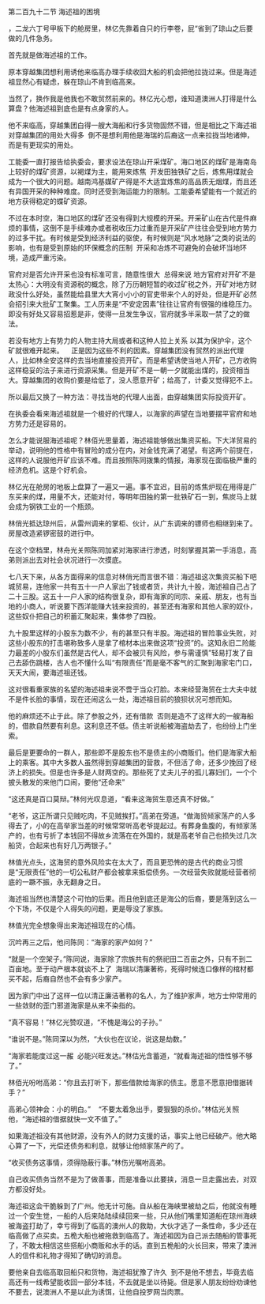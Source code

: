 

第二百九十二节 海述祖的困境

，二龙六丁号甲板下的舱房里，林亿先靠着自只的行李卷，屁“省到了琼山之后要做的几件急务。

首先就是做海述祖的工作。

原本穿越集团想利用诱他来临高办理手续收回大船的机会把他拉拢过来。但是海述祖显然心有疑虑，躲在琼山不肯到临高来。

当然了，换作我是他我也不敢贸然前来的。林亿光心想，谁知道澳洲人打得是什么算盘？他海述祖到底也是有点身家的人。

他不来临高，穿越集团白得一艘大海船和行多货物固然不错，但是相比之下海述祖对穿越集团的用处大得多  倒不是想利用他是海瑞的后裔这一点来拉拢当地诸伸，而是有更现实的用处。

工能委一直打报告给执委会，要求设法在琼山开采煤矿。海口地区的煤矿是海南岛上较好的煤矿资源，以褐煤为主，能用来炼焦  开发田独铁矿之后，炼焦用煤就会成为一个很大的问题。越南鸿基媒矿产得是不大适宜炼焦的高品质无烟煤，而且还有异国开采的种种难度。同时还受到海运能力的限制。工能委希望能有一个就近的地方获得稳定的蝶矿资源。

不过在本时空，海口地区的煤矿还没有得到大规模的开采。开采矿山在古代是件麻烦的事情，这倒不是手续难办或者税收压力过重而是开采矿产往往会受到地方势力的过多干扰。有时候是受到经济利益的驱使，有时候则是“风水地脉”之类的说法的影响，也有是受到原始的环保概念的压制  开采和冶炼不可避免的会破坏当地环境，造成严重污染。

官府对是否允许开采也没有标准可言，随意性很大  总得来说 地方官府对开矿不是太热心：大明没有资源税的概念，除了万历朝短暂的收过矿税之外，开矿对地方财政没什么好处，虽然能给县里大大宵小小小的官吏带来个人的好处，但是开矿必然会招引来大批矿工聚集。工人历来是“不安定因素”往往让官府有很强的维稳压力。即没有好处又容易招惹是非，使得一旦发生争议，官府就多半采取一禁了之的做法。

若没有地方上有势力的人物主持大局或者和这种人拉上关系 以其为保护伞，这个矿就很难开起来。    正是因为这些不利的因素。穿越集团没有贸然的派出代理人，比如林全安这样的去当地直接投资开矿。而是希望诱使当地人开矿，己方收购这样稳妥的法子来进行资源采集。但是开矿不是一朝一夕就能出煤的，投资相当大。穿越集团的收购价要是给低了，没人愿意开矿；给高了，计委又觉得犯不上。

所以最后又换了一种方法：寻找当地的代理人出面，由穿越集团实际投资开矿。

在执委会看来海述祖就是一个极好的代理人，以海家的声望在当地要摆平官府和地方势力还是容易的。

怎么才能说服海述祖呢？林佰光思量着，海述祖能够做出集资买船。下大洋贸易的举动，说明他的性格中有冒险的成分在内，对金钱充满了渴望。有这两个前提在，这样的人说服他开矿应该不难。而且按照陈同拨集的情报，海家现在面临极严重的经济危机。这是个好机会。

林亿光在舱房的地板上盘算了一遍又一遍。事不宜迟，目前的炼焦炉现在用得是广东买来的煤，用量不大，还能对付，等明年田独的第一批铁矿石一到，焦炭马上就会成为钢铁工业的一个瓶颈。

林俏光抵达琼州后，从雷州调来的掌柜、伙计，从广东调来的镖师也相继到来了。房屋改造紧锣密鼓的进行中。

在这个空档里，林舟光关照陈同加紧对海家进行渗透，时刻掌握其第一手消息，高弟则派出去对社会状况进行一次摸底。

七八天下来，从各方面得来的信息对林俏光而言很不错：海述祖这次集资买船下吧城贸易，连他家一共有五十一户人家出了钱或者货，共计九十股，海述祖自己占了二十三股。这五十一户人家的结构很复杂，即有海家的同宗、亲戚、朋友，也有当地的小商人，听说要下西洋能赚大钱来投资的，甚至还有海家和其他人家的奴仆，这些奴仆把自己的积蓄汇聚起来，集体参了四股。

九十股里这样的小股东为数不少，有的甚至只有半股。海述祖的冒险事业失败，对这些小股东的打击堪称致多人是拿了棺材本出来做这项“投资”的。这知永旧二险能力最差的小股东们虽然是古代人，却不会被贝有风险，参与需谨慎”轻易打发了自己去舔伤跳楼，古人也不懂什么叫“有限责任”而是毫不客气的汇聚到海家宅门口，天天大闹，要海述祖还钱。

这对很看重家族的名望的海述祖来说不啻于当众打脸。本来经营海贸在士大夫中就不是件长脸的事情，现在还闹这么一处，海述祖目前的狼狈状况可想而知。

他的麻烦还不止于此。除了参股之外，还有借款  否则是造不了这样大的一艘海船的，借款自然要有利息。这利息还不低。债主听说船被海盗劫去了，也纷纷上门坐索。

最后是更要命的一群人，那些即不是股东也不是债主的小商贩们。他们是海家大船上的乘客。其中大多数人虽然得到穿越集团的营救，不但活了命，还多少挽回了经济上的损失。但是也许多是人财两空的。那些死了丈夫儿子的孤儿寡妇们，一个个披头散发的来他门口闹，要他“还命来”

“这还真是百口莫辩。”林何光叹息道，“看来这海贸生意还真不好做。”

“老爷，这正所谓只见贼吃肉，不见贼挨打。”高弟在旁道。“做海贸倾家荡产的人多得去了，小的在高举家当差的时候常常听高老爷提起过。有葬身鱼腹的，有倾家荡产的，也有亏折了本钱回不得故乡流落在在外国的，就是高老爷自己也损失过几次船货，合起来也有好几万两银子。”

林值光点头，这海贸的意外风险实在太大了，而且更恐怖的是古代的商业习惯是“无限责任”他的一切公私财产都会被拿来抵偿债务。一次经营失败就能经营者彻底的一蹶不振，永无翻身之日。

海述祖当然也清楚这个可怕的后果。而且他到底还是海公的后裔，要是落到这么一个下场，不仅是个人得失的问题，更是辱没了家族。

林值光完全想象得出来海述祖现在的心情。

沉吟再三之后，他问陈同：“海家的家产如何？”

“就是一个空架子。”陈同说，海家除了宗族共有的祭祀田二百亩之外，只有不到二百亩地。至于动产根本就谈不上了  海瑞以清廉著称，死得时候连口像样的棺材都买不起，后裔自然也不会有多少家产。

因为家门中出了这样一位以清正廉洁著称的名人，为了维护家声，地方士仲常用的一些敛财的歪门邪道海家是从来不染指的。

“真不容易！”林亿光赞叹道，“不愧是海公的子孙。”

“谁说不是。”陈同深以为然，“大伙也在议论，说这是劫数。”

“海家若能度过这一赧  必能兴旺发达。”林估光含蓄道，“就看海述祖的悟性够不够了。”

林佰光吩咐高弟：“你且去打听下，那些借款给海家的债主。愿意不愿意把借据转手？”

高弟心领神会：小的明白。”    “不要太着急出手，要狠狠的杀价。”林估光关照他，“海述祖的借据就快一文不值了。”

如果海述祖没有其他财源，没有外人的财力支援的话，事实上他已经破产。他大略心算了一下，光偿还债务和利息，就够让他倾家荡产的了。

“收买债务这事情，须得隐蔽行事。”林伤光嘱咐高弟。

自己收买债务当然不是为了做善事，而是准备以此要挟，消息一旦走露出去，对双方都没好处。

海述祖这会干脆躲到了广州。他无计可施。自从船在海峡里被劫之后，他就没有睡过一个安生觉，一船的人后来陆陆续续回来一些，只从他们嘴里知道船在琼州海峡被海盗打劫了，幸亏得到了临高的澳州人的救助，大伙才逃了一条性命，多少还在临高做了点买卖。五桅大船也被拖救到临高了。海述祖因为自己派去随船的管事死了，不敢太相信这些搭船小商贩和水手的话。直到五桅船的火长回来，带来了澳洲人的信件和礼物才得知了确切的消息。

要他亲自去临高取回船只和货物，海述祖犹豫了许久  到不是他不想去，毕竟去临高还有一线希望能收回一部分本钱，不去就是坐以待毙。但是家人朋友纷纷劝谏他不要去，说澳洲人不是以此为诱饵，让他自投罗网当肉票。

